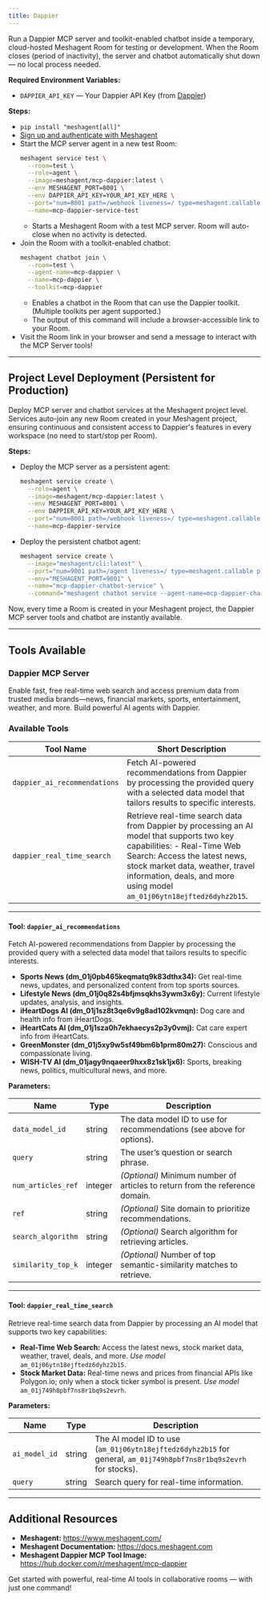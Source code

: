 ```yaml
---
title: Dappier
---
```



Run a Dappier MCP server and toolkit-enabled chatbot inside a temporary, cloud-hosted Meshagent Room for testing or development. When the Room closes (period of inactivity), the server and chatbot automatically shut down — no local process needed.

**Required Environment Variables:**
- `DAPPIER_API_KEY` — Your Dappier API Key (from [Dappier](https://github.com/DappierAI/dappier-mcp#api-key-signup))

**Steps:**

- `pip install "meshagent[all]"`
- [Sign up and authenticate with Meshagent](https://docs.meshagent.com/cli/getting_started)
- Start the MCP server agent in a new test Room:
  ```bash
  meshagent service test \
    --room=test \
    --role=agent \
    --image=meshagent/mcp-dappier:latest \
    --env MESHAGENT_PORT=8001 \
    --env DAPPIER_API_KEY=YOUR_API_KEY_HERE \
    --port="num=8001 path=/webhook liveness=/ type=meshagent.callable" \
    --name=mcp-dappier-service-test
  ```
    - Starts a Meshagent Room with a test MCP server. Room will auto-close when no activity is detected.
- Join the Room with a toolkit-enabled chatbot:
  ```bash
  meshagent chatbot join \
    --room=test \
    --agent-name=mcp-dappier \
    --name=mcp-dappier \
    --toolkit=mcp-dappier
  ```
    - Enables a chatbot in the Room that can use the Dappier toolkit. (Multiple toolkits per agent supported.)
    - The output of this command will include a browser-accessible link to your Room.
- Visit the Room link in your browser and send a message to interact with the MCP Server tools!

---

## Project Level Deployment (Persistent for Production)

Deploy MCP server and chatbot services at the Meshagent project level. Services auto-join any new Room created in your Meshagent project, ensuring continuous and consistent access to Dappier's features in every workspace (no need to start/stop per Room).

**Steps:**

- Deploy the MCP server as a persistent agent:
  ```bash
  meshagent service create \
    --role=agent \
    --image=meshagent/mcp-dappier:latest \
    --env MESHAGENT_PORT=8001 \
    --env DAPPIER_API_KEY=YOUR_API_KEY_HERE \
    --port="num=8001 path=/webhook liveness=/ type=meshagent.callable" \
    --name=mcp-dappier-service
  ```
- Deploy the persistent chatbot agent:
  ```bash
  meshagent service create \
    --image="meshagent/cli:latest" \
    --port="num=9001 path=/agent liveness=/ type=meshagent.callable participant_name=mcp-dappier-chatbot" \
    --env="MESHAGENT_PORT=9001" \
    --name="mcp-dappier-chatbot-service" \
    --command="meshagent chatbot service --agent-name=mcp-dappier-chatbot --toolkit=mcp-dappier"
  ```

Now, every time a Room is created in your Meshagent project, the Dappier MCP server tools and chatbot are instantly available.

---

## Tools Available

### Dappier MCP Server

Enable fast, free real-time web search and access premium data from trusted media brands—news, financial markets, sports, entertainment, weather, and more. Build powerful AI agents with Dappier.

### Available Tools

| Tool Name                    | Short Description |
|------------------------------|------------------|
| `dappier_ai_recommendations` | Fetch AI-powered recommendations from Dappier by processing the provided query with a selected data model that tailors results to specific interests. |
| `dappier_real_time_search`   | Retrieve real-time search data from Dappier by processing an AI model that supports two key capabilities: - Real-Time Web Search: Access the latest news, stock market data, weather, travel information, deals, and more using model `am_01j06ytn18ejftedz6dyhz2b15`.|

---

#### Tool: `dappier_ai_recommendations`

Fetch AI-powered recommendations from Dappier by processing the provided query with a selected data model that tailors results to specific interests.

- **Sports News (dm_01j0pb465keqmatq9k83dthx34):** Get real-time news, updates, and personalized content from top sports sources.
- **Lifestyle News (dm_01j0q82s4bfjmsqkhs3ywm3x6y):** Current lifestyle updates, analysis, and insights.
- **iHeartDogs AI (dm_01j1sz8t3qe6v9g8ad102kvmqn):** Dog care and health info from iHeartDogs.
- **iHeartCats AI (dm_01j1sza0h7ekhaecys2p3y0vmj):** Cat care expert info from iHeartCats.
- **GreenMonster (dm_01j5xy9w5sf49bm6b1prm80m27):** Conscious and compassionate living.
- **WISH-TV AI (dm_01jagy9nqaeer9hxx8z1sk1jx6):** Sports, breaking news, politics, multicultural news, and more.

**Parameters:**

| Name                | Type      | Description                                                                                      |
|---------------------|-----------|--------------------------------------------------------------------------------------------------|
| `data_model_id`     | string    | The data model ID to use for recommendations (see above for options).                            |
| `query`             | string    | The user’s question or search phrase.                                                            |
| `num_articles_ref`  | integer   | *(Optional)* Minimum number of articles to return from the reference domain.                     |
| `ref`               | string    | *(Optional)* Site domain to prioritize recommendations.                                          |
| `search_algorithm`  | string    | *(Optional)* Search algorithm for retrieving articles.                                           |
| `similarity_top_k`  | integer   | *(Optional)* Number of top semantic-similarity matches to retrieve.                              |

---

#### Tool: `dappier_real_time_search`

Retrieve real-time search data from Dappier by processing an AI model that supports two key capabilities:

- **Real-Time Web Search:** Access the latest news, stock market data, weather, travel, deals, and more. *Use model* `am_01j06ytn18ejftedz6dyhz2b15`.
- **Stock Market Data:** Real-time news and prices from financial APIs like Polygon.io; only when a stock ticker symbol is present. *Use model* `am_01j749h8pbf7ns8r1bq9s2evrh`.

**Parameters:**

| Name          | Type    | Description                                                           |
|---------------|---------|-----------------------------------------------------------------------|
| `ai_model_id` | string  | The AI model ID to use (`am_01j06ytn18ejftedz6dyhz2b15` for general, `am_01j749h8pbf7ns8r1bq9s2evrh` for stocks). |
| `query`       | string  | Search query for real-time information.                               |

---

## Additional Resources

- **Meshagent:** https://www.meshagent.com/
- **Meshagent Documentation:** https://docs.meshagent.com
- **Meshagent Dappier MCP Tool Image:** https://hub.docker.com/r/meshagent/mcp-dappier

Get started with powerful, real-time AI tools in collaborative rooms — with just one command!